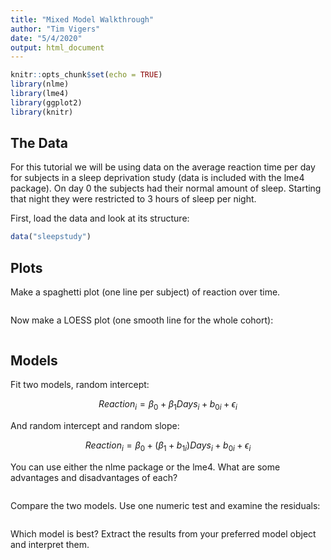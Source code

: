 ```yaml
---
title: "Mixed Model Walkthrough"
author: "Tim Vigers"
date: "5/4/2020"
output: html_document
---
```


```r
knitr::opts_chunk$set(echo = TRUE)
library(nlme)
library(lme4)
library(ggplot2)
library(knitr)
```

## The Data

For this tutorial we will be using data on the average reaction time per day for subjects in a sleep deprivation study (data is included with the lme4 package). On day 0 the subjects had their normal amount of sleep. Starting that night they were restricted to 3 hours of sleep per night.

First, load the data and look at its structure:

```r
data("sleepstudy")
```

## Plots

Make a spaghetti plot (one line per subject) of reaction over time.

```r

```

Now make a LOESS plot (one smooth line for the whole cohort):

```r

```

## Models

Fit two models, random intercept:

$$
Reaction_i = \beta_0 + \beta_1Days_i + b_{0i} + \epsilon_i
$$

And random intercept and random slope:

$$
Reaction_i = \beta_0 + (\beta_1+b_{1i})Days_i + b_{0i} + \epsilon_i
$$

You can use either the nlme package or the lme4. What are some advantages and disadvantages of each?

```r

```

Compare the two models. Use one numeric test and examine the residuals:

```r

```

Which model is best? Extract the results from your preferred model object and interpret them.

```r

```
